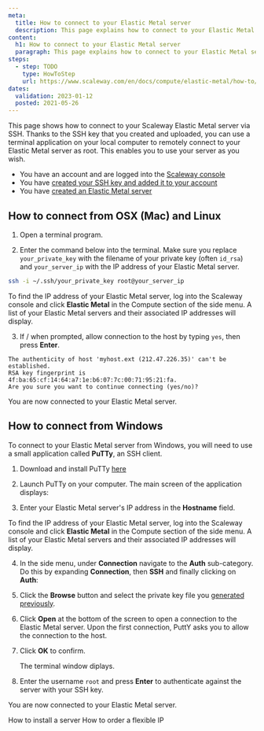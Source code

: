 ```yaml
---
meta:
  title: How to connect to your Elastic Metal server
  description: This page explains how to connect to your Elastic Metal server via SSH
content:
  h1: How to connect to your Elastic Metal server
  paragraph: This page explains how to connect to your Elastic Metal server via SSH
steps:
  - step: TODO
    type: HowToStep
    url: https://www.scaleway.com/en/docs/compute/elastic-metal/how-to/connect-to-server
dates:
  validation: 2023-01-12
  posted: 2021-05-26
---
```


This page shows how to connect to your Scaleway Elastic Metal server via SSH. Thanks to the SSH key that you created and uploaded, you can use a terminal application on your local computer to remotely connect to your Elastic Metal server as root. This enables you to use your server as you wish.

<Message type="requirement">

  - You have an account and are logged into the [Scaleway console](https://console.scaleway.com)
  - You have [created your SSH key and added it to your account](/console/my-project/how-to/create-ssh-key/)
  - You have [created an Elastic Metal server](/compute/elastic-metal/how-to/create-server)

</Message>

## How to connect from OSX (Mac) and Linux

1. Open a terminal program.

2. Enter the command below into the terminal. Make sure you replace `your_private_key` with the filename of your private key (often `id_rsa`) and `your_server_ip` with the IP address of your Elastic Metal server.

  ```bash
  ssh -i ~/.ssh/your_private_key root@your_server_ip
  ```

  <Message type="tip">

  To find the IP address of your Elastic Metal server, log into the Scaleway console and
  click **Elastic Metal** in the Compute section of the side menu. A list of your
  Elastic Metal servers and their associated IP addresses will display.

  </Message>

3. If / when prompted, allow connection to the host by typing `yes`, then press **Enter**.
  ```
  The authenticity of host 'myhost.ext (212.47.226.35)' can't be established.
  RSA key fingerprint is 4f:ba:65:cf:14:64:a7:1e:b6:07:7c:00:71:95:21:fa.
  Are you sure you want to continue connecting (yes/no)?
  ```

You are now connected to your Elastic Metal server.

## How to connect from Windows

To connect to your Elastic Metal server from Windows, you will need to use a small application called **PuTTy**, an SSH client.

1. Download and install PuTTy [here](https://www.chiark.greenend.org.uk/~sgtatham/putty/latest.html)

2. Launch PuTTy on your computer. The main screen of the application displays:

   <Lightbox src="scaleway-putty-main.webp" alt="" />

3. Enter your Elastic Metal server's IP address in the **Hostname** field.

   <Message type="tip">

  To find the IP address of your Elastic Metal server, log into the Scaleway console and
  click **Elastic Metal** in the Compute section of the side menu. A list of your
  Elastic Metal servers and their associated IP addresses will display.

   </Message>

4. In the side menu, under **Connection** navigate to the **Auth** sub-category. Do this by expanding **Connection**, then **SSH** and finally clicking on **Auth**:

   <Lightbox src="scaleway-putty-ssh.webp" alt="" />

5. Click the **Browse** button and select the private key file you [generated previously](/console/my-project/how-to/create-ssh-key/).

6. Click **Open** at the bottom of the screen to open a connection to the Elastic Metal server. Upon the first connection, PuttY asks you to allow the connection to the host.

7. Click **OK** to confirm.

   <Lightbox src="scaleway-putty-security.webp" alt="" />

   The terminal window diplays.

8. Enter the username `root` and press **Enter** to authenticate against the server with your SSH key.
   <Lightbox src="scaleway-putty-logged.webp" alt="" />

You are now connected to your Elastic Metal server.

<Navigation title="See Also">
  <PreviousButton to="/compute/elastic-metal/how-to/install-server/">How to install a server</PreviousButton>
  <NextButton to="/compute/elastic-metal/how-to/order-flexible-ip/">How to order a flexible IP</NextButton>
</Navigation>
